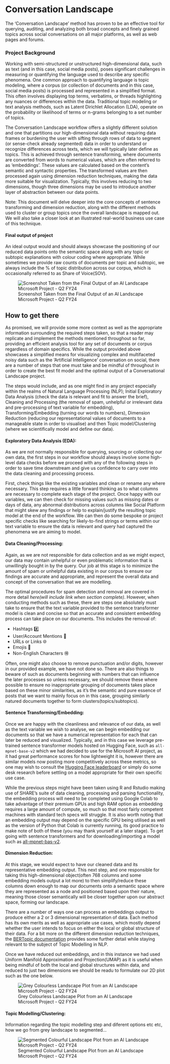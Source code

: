 # Conversation Landscape
The 'Conversation Landscape' method has proven to be an effective tool for querying, auditing, and analyzing both broad concepts and finely grained topics across social conversations on all major platforms, as well as web pages and forums.

### Project Background
Working with semi-structured or unstructured high-dimensional data, such as text (and in this case, social media posts), poses significant challenges in measuring or quantifying the language used to describe any specific phenomena. One common approach to quantifying language is topic modeling, where a corpus (or collection of documents and in this case, social media posts) is processed and represented in a simplified format. This often involves displaying top terms, verbatims, or threads highlighting any nuances or differences within the data. Traditional topic modeling or text analysis methods, such as Latent Dirichlet Allocation (LDA), operate on the probability or likelihood of terms or n-grams belonging to a set number of topics.

The Conversation Landscape workflow offers a slightly different solution and one that partitions our high-dimensional data without requiring data frames or burdening the user with sifting through rows of data to segment (or sense-check already segmented) data in order to understand or recognize differences across texts, which we will typically later define as topics. This is achieved through sentence transforming, where documents are converted from words to numerical values, which are often referred to as 'embeddings'. These values are calculated based on the content's semantic and syntactic properties. The transformed values are then processed again using dimension reduction techniques, making the data more suitable for visualization. Typically, this involves reducing to two dimensions, though three dimensions may be used to introduce another layer of abstraction between our data points.

Note: This document will delve deeper into the core concepts of sentence transforming and dimension reduction, along with the different methods used to cluster or group topics once the overall landscape is mapped out. We will also take a closer look at an illustrated real-world business use case of this technique.

#### Final output of project
An ideal output would and should always showcase the positioning of our reduced data points onto the semantic space along with any topic or subtopic explanations with colour coding where appropriate. While sometimes we provide raw counts of documents per topic and subtopic, we always include the % of topic distribution across our corpus, which is occasionally referred to as Share of Voice(SOV). 

![Screenshot Taken from the Final Output of an AI Landscape Microsoft Project - Q2 FY24](/img/ai_landscape_output_example.png){fig-alt="A screenshot of a powerpoint slide showcasing a Topic/Subtopic Breakdown of the Artificial Intelligence Conversation"}

## How to get there

As promised, we will provide some more context as well as the appropriate information surrounding the required steps taken, so that a reader may replicate and implement the methods mentioned throughout so far, providing an efficient analysis tool for any set of documents or corpus regardless of domain specifics. While the output provided above showcases a simplified means for visualizing complex and multifaceted noisy data such as the 'Artificial Intelligence' conversation on social, there are a number of steps that one must take and be mindful of throughout in order to create the best fit model and the optimal output of a Conversational Landscape project.

The steps would include, and as one might find in any project especially within the realms of Natural Language Processing (NLP); Initial Exploratory Data Analysis (check the data is relevant and fit to answer the brief), Cleaning and Processing (the removal of spam, unhelpful or irrelevant data and pre-processing of text variable for embedding), Transforming/Embedding (turning our words to numbers), Dimension Reduction (reducing our representational values of documents to a manageable state in order to visualise) and then Topic model/Clustering (where we scientifically model and define our data).

#### Exploratory Data Analysis (EDA):
As we are not normally responsible for querying, sourcing or collecting our own data, the first steps in our workflow should always involve some high-level data checks before we proceed with any of the following steps in order to save time downstream and give us confidence to carry over into the data cleaning and processing process.

First, check things like the existing variables and clean or rename any where necessary. This step requires a little forward thinking as to what columns are necessary to complete each stage of the project. Once happy with our variables, we can then check for missing values such as missing dates or days of data, any abnormal distributions across columns like Social Platform that might skew any findings or help to explain/justify the resulting topic model at the end of the workflow. We can then do some bespoke or project specific checks like searching for likely-to-find strings or terms within our text variable to ensure the data is relevant and query had captured the phenomena we are aiming to model.

#### Data Cleaning/Processing:
Again, as we are not responsible for data collection and as we might expect, our data may contain unhelpful or even problematic information that is unwillingly bought in by the query. Our job at this stage is to minimize the amount of spam or unhelpful data existing in our corpus to ensure our findings are accurate and appropriate, and represent the overall data and concept of the conversation that we are modelling.

The optimal procedures for spam detection and removal are covered in more detail *here(will include link when section complete)*. However, when conducting methods such as these, there are steps one absolutely must take to ensure that the text variable provided to the sentence transformer model is clean and concise so that an accurate and consistent embedding process can take place on our documents. This includes the removal of: 

-    Hashtags #️⃣
-    User/Account Mentions 💬
-    URLs or Links 🌐
-    Emojis 🐙
-    Non-English Characters 🉐

Often, one might also choose to remove punctuation and/or digits, however in our provided example, we have not done so. There are also things to beware of such as documents beginning with numbers that can influence the later processes so unless necessary, we should remove these where possible to ensure no inappropriate grouping of documents takes place based on these minor similarities, as it's the semantic and pure essence of posts that we want to mainly focus on in this case, grouping similarly natured documents together to form clusters(topics/subtopics).

#### Sentence Transforming/Embedding:
Once we are happy with the cleanliness and relevance of our data, as well as the text variable we wish to analyse, we can begin embedding our documents so that we have a numerical representation for each that can later be reduced and visualized. Typically, and in this case we leverage pre-trained sentence transformer models hosted on Hugging Face, such as `all-mpnet-base-v2` which we had decided to use for the Microsoft AI project, as it had great performance scores for how lightweight it is, however there are similar models now posting more competitively across these metrics, so one may wish to consult the [Hugging Face leaderboard](https://huggingface.co/spaces/mteb/leaderboard) or simply do some desk research before settling on a model appropriate for their own specific use case.

While the previous steps might have been taken using R and Rstudio making use of SHARE's suite of data cleaning, processing and parsing functionality, the embedding process will need to be completed using Google Colab to take advantage of their premium GPUs and high RAM option as embedding requires a large amount of compute, so much so that most fairly competent machines with standard tech specs will struggle. It is also worth noting that an embedding output may depend on the specific GPU being utilised as well as the version of Python that Colab is currently running, its good practice to make note of both of these (you may thank yourself at a later stage). To get going with sentence transformers and for downloading/importing a model such as [all-mpnet-bas-v2](https://huggingface.co/sentence-transformers/all-mpnet-base-v2).

#### Dimension Reduction:
At this stage, we would expect to have our cleaned data and its representative embedding output. This next step, and one responsible for taking this high-dimensional object(often 768 columns and some embedding models output a lot more) to then simplify/reduce these columns down enough to map our documents onto a semantic space where they are represented as a node and positioned based upon their nature, meaning those closer semantically will be closer together upon our abstract space, forming our landscape.

There are a number of ways one can process an embeddings output to produce either a 2 or 3 dimensional representation of data. Each method has its own merits as well as appropriate use cases, which mostly depend whether the user intends to focus on either the local or global structure of their data. For a bit more on the different dimension reduction techniques, the [BERTopic documentation](https://maartengr.github.io/BERTopic/getting_started/dim_reduction/dim_reduction.html) provides some further detail while staying relevant to the subject of Topic Modelling in NLP.

Once we have reduced out embeddings, and in this instance we had used Uniform Manifold Approximation and Projection(UMAP) as it is useful when being mindful of both the local and global structures within data, and reduced to just two dimensions we should be readu to formulate our 2D plot such as the one below.

![Grey Colourless Landscape Plot from an AI Landscape Microsoft Project - Q2 FY24](/img/ai_landscape_grey.png){fig-alt="A screenshot of a powerpoint slide showcasing a Topic/Subtopic Breakdown of the Artificial Intelligence Conversation"}

#### Topic Modelling/Clustering:
Information regarding the topic modelling step and diferent options etc etc, how we go from grey landscape to segmented...

![Segmented Colourful Landscape Plot from an AI Landscape Microsoft Project - Q2 FY24](/img/ai_landscape_coloured.png){fig-alt="A screenshot of a powerpoint slide showcasing a Topic/Subtopic Breakdown of the Artificial Intelligence Conversation"}

